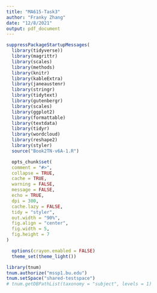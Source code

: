 ```yaml
---
title: "MA615-Task3"
author: "Franky Zhang"
date: "12/8/2021"
output: pdf_document
---
```


```r
suppressPackageStartupMessages(
  library(tidyverse))
  library(magrittr)
  library(scales)
  library(methods)
  library(knitr)
  library(kableExtra)
  library(janeaustenr)
  library(stringr)
  library(tidytext)
  library(gutenbergr)
  library(scales)
  library(ggplot2)
  library(formattable)
  library(textdata)
  library(tidyr)
  library(wordcloud)
  library(reshape2)
  library(styler)
  source("Book2TN-v6A-1.R")

  opts_chunk$set(
  comment = "#>",
  collapse = TRUE,
  cache = TRUE,
  warning = FALSE,
  message = FALSE,
  echo = TRUE,
  dpi = 300,
  cache.lazy = FALSE,
  tidy = "styler",
  out.width = "90%",
  fig.align = "center",
  fig.width = 5,
  fig.height = 7
)

  options(crayon.enabled = FALSE)
  theme_set(theme_light())
```


```r
library(tnum)
tnum.authorize("mssp1.bu.edu")
tnum.setSpace("shared-testspace")
# tnum.getDBPathList(taxonomy = "subject", levels = 1)


```














